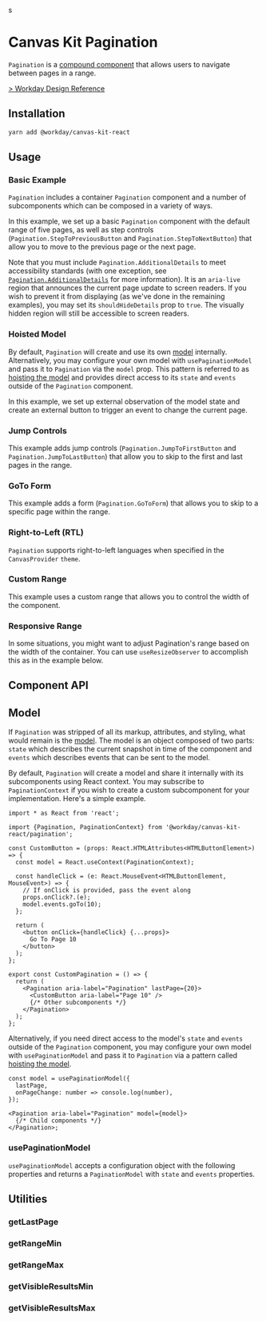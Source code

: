 
s
# Canvas Kit Pagination

`Pagination` is a
[compound component](/getting-started/for-developers/resources/compound-components/) that allows
users to navigate between pages in a range.

[> Workday Design Reference](https://design.workday.com/components/navigation/pagination)

## Installation

```sh
yarn add @workday/canvas-kit-react
```

## Usage

### Basic Example

`Pagination` includes a container `Pagination` component and a number of subcomponents which can be
composed in a variety of ways.

In this example, we set up a basic `Pagination` component with the default range of five pages, as
well as step controls (`Pagination.StepToPreviousButton` and `Pagination.StepToNextButton`) that
allow you to move to the previous page or the next page.

<ExampleCodeBlock code={Basic} />

Note that you must include `Pagination.AdditionalDetails` to meet accessibility standards (with one
exception, see [`Pagination.AdditionalDetails`](#paginationadditionaldetails) for more information).
It is an `aria-live` region that announces the current page update to screen readers. If you wish to
prevent it from displaying (as we've done in the remaining examples), you may set its
`shouldHideDetails` prop to `true`. The visually hidden region will still be accessible to screen
readers.

### Hoisted Model

By default, `Pagination` will create and use its own [model](#model) internally. Alternatively, you
may configure your own model with `usePaginationModel` and pass it to `Pagination` via the `model`
prop. This pattern is referred to as
[hoisting the model](/getting-started/for-developers/resources/compound-components/#configuring-a-model)
and provides direct access to its `state` and `events` outside of the `Pagination` component.

In this example, we set up external observation of the model state and create an external button to
trigger an event to change the current page.

<ExampleCodeBlock code={HoistedModel} />

### Jump Controls

This example adds jump controls (`Pagination.JumpToFirstButton` and `Pagination.JumpToLastButton`)
that allow you to skip to the first and last pages in the range.

<ExampleCodeBlock code={JumpControls} />

### GoTo Form

This example adds a form (`Pagination.GoToForm`) that allows you to skip to a specific page within
the range.

<ExampleCodeBlock code={GoToForm} />

### Right-to-Left (RTL)

`Pagination` supports right-to-left languages when specified in the `CanvasProvider` `theme`.

<ExampleCodeBlock code={RTL} />

### Custom Range

This example uses a custom range that allows you to control the width of the component.

<ExampleCodeBlock code={CustomRange} />

### Responsive Range

In some situations, you might want to adjust Pagination's range based on the width of the container.
You can use `useResizeObserver` to accomplish this as in the example below.

<ExampleCodeBlock code={ResponsiveRange} />

## Component API

<SymbolDoc name="Pagination" fileName="/react/" />

## Model

If `Pagination` was stripped of all its markup, attributes, and styling, what would remain is the
[model](/getting-started/for-developers/resources/compound-components/#models). The model is an
object composed of two parts: `state` which describes the current snapshot in time of the component
and `events` which describes events that can be sent to the model.

By default, `Pagination` will create a model and share it internally with its subcomponents using
React context. You may subscribe to `PaginationContext` if you wish to create a custom subcomponent
for your implementation. Here's a simple example.

```tsx
import * as React from 'react';

import {Pagination, PaginationContext} from '@workday/canvas-kit-react/pagination';

const CustomButton = (props: React.HTMLAttributes<HTMLButtonElement>) => {
  const model = React.useContext(PaginationContext);

  const handleClick = (e: React.MouseEvent<HTMLButtonElement, MouseEvent>) => {
    // If onClick is provided, pass the event along
    props.onClick?.(e);
    model.events.goTo(10);
  };

  return (
    <button onClick={handleClick} {...props}>
      Go To Page 10
    </button>
  );
};

export const CustomPagination = () => {
  return (
    <Pagination aria-label="Pagination" lastPage={20}>
      <CustomButton aria-label="Page 10" />
      {/* Other subcomponents */}
    </Pagination>
  );
};
```

Alternatively, if you need direct access to the model's `state` and `events` outside of the
`Pagination` component, you may configure your own model with `usePaginationModel` and pass it to
`Pagination` via a pattern called
[hoisting the model](/getting-started/for-developers/resources/compound-components/#configuring-a-model).

```tsx
const model = usePaginationModel({
  lastPage,
  onPageChange: number => console.log(number),
});

<Pagination aria-label="Pagination" model={model}>
  {/* Child components */}
</Pagination>;
```

### usePaginationModel

`usePaginationModel` accepts a configuration object with the following properties and returns a
`PaginationModel` with `state` and `events` properties.

<SymbolDoc name="usePaginationModel" fileName="/react/" />

## Utilities

### getLastPage

<SymbolDoc name="getLastPage" fileName="/react/pagination/" />

### getRangeMin

<SymbolDoc name="getRangeMin" fileName="/react/pagination/" />

### getRangeMax

<SymbolDoc name="getRangeMax" fileName="/react/pagination/" />

### getVisibleResultsMin

<SymbolDoc name="getVisibleResultsMin" fileName="/react/pagination/" />

### getVisibleResultsMax

<SymbolDoc name="getVisibleResultsMax" fileName="/react/pagination/" />
